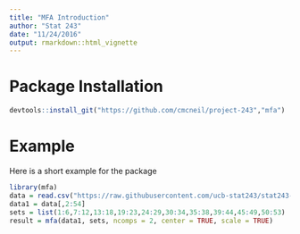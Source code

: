 ```yaml
---
title: "MFA Introduction"
author: "Stat 243"
date: "11/24/2016"
output: rmarkdown::html_vignette
---
```

# Package Installation
```r
devtools::install_git("https://github.com/cmcneil/project-243","mfa")
```
# Example
Here is a short example for the package
```r
library(mfa)
data = read.csv("https://raw.githubusercontent.com/ucb-stat243/stat243-fall-2016/master/problem-sets/final-project/data/wines.csv")
data1 = data[,2:54]
sets = list(1:6,7:12,13:18,19:23,24:29,30:34,35:38,39:44,45:49,50:53)
result = mfa(data1, sets, ncomps = 2, center = TRUE, scale = TRUE)
```